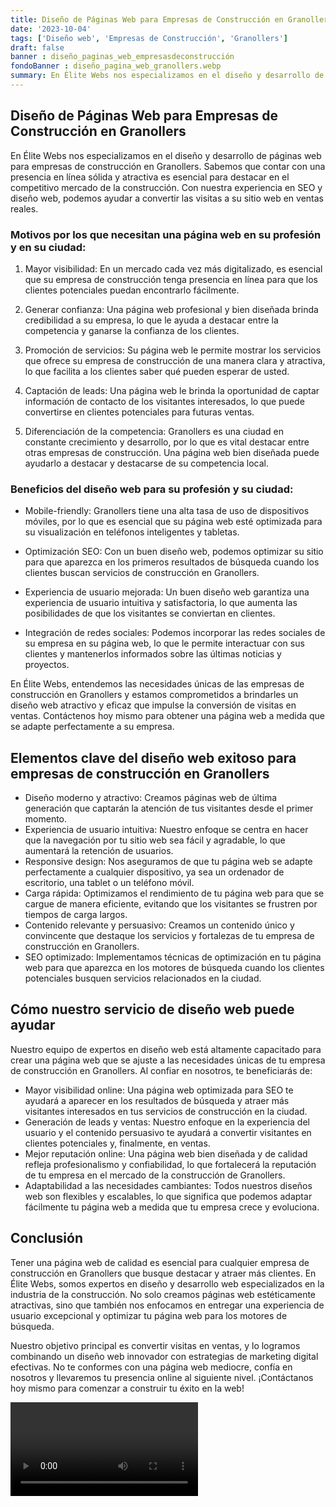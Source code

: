 ```yaml
---
title: Diseño de Páginas Web para Empresas de Construcción en Granollers
date: '2023-10-04'
tags: ['Diseño web', 'Empresas de Construcción', 'Granollers']
draft: false
banner : diseño_paginas_web_empresasdeconstrucción
fondoBanner : diseño_pagina_web_granollers.webp
summary: En Élite Webs nos especializamos en el diseño y desarrollo de páginas web para empresas de construcción en Granollers. Sabemos que contar con una presencia en línea sólida y atractiva es esencial para destacar en el competitivo mercado de la construcción. Con nuestra experiencia en SEO y diseño web, podemos ayudar a convertir las visitas a su sitio web en ventas reales.
---
```


## Diseño de Páginas Web para Empresas de Construcción en Granollers

En Élite Webs nos especializamos en el diseño y desarrollo de páginas web para empresas de construcción en Granollers. Sabemos que contar con una presencia en línea sólida y atractiva es esencial para destacar en el competitivo mercado de la construcción. Con nuestra experiencia en SEO y diseño web, podemos ayudar a convertir las visitas a su sitio web en ventas reales.

### Motivos por los que necesitan una página web en su profesión y en su ciudad:

1. Mayor visibilidad: En un mercado cada vez más digitalizado, es esencial que su empresa de construcción tenga presencia en línea para que los clientes potenciales puedan encontrarlo fácilmente.

2. Generar confianza: Una página web profesional y bien diseñada brinda credibilidad a su empresa, lo que le ayuda a destacar entre la competencia y ganarse la confianza de los clientes.

3. Promoción de servicios: Su página web le permite mostrar los servicios que ofrece su empresa de construcción de una manera clara y atractiva, lo que facilita a los clientes saber qué pueden esperar de usted.

4. Captación de leads: Una página web le brinda la oportunidad de captar información de contacto de los visitantes interesados, lo que puede convertirse en clientes potenciales para futuras ventas.

5. Diferenciación de la competencia: Granollers es una ciudad en constante crecimiento y desarrollo, por lo que es vital destacar entre otras empresas de construcción. Una página web bien diseñada puede ayudarlo a destacar y destacarse de su competencia local.

### Beneficios del diseño web para su profesión y su ciudad:

- Mobile-friendly: Granollers tiene una alta tasa de uso de dispositivos móviles, por lo que es esencial que su página web esté optimizada para su visualización en teléfonos inteligentes y tabletas.

- Optimización SEO: Con un buen diseño web, podemos optimizar su sitio para que aparezca en los primeros resultados de búsqueda cuando los clientes buscan servicios de construcción en Granollers.

- Experiencia de usuario mejorada: Un buen diseño web garantiza una experiencia de usuario intuitiva y satisfactoria, lo que aumenta las posibilidades de que los visitantes se conviertan en clientes.

- Integración de redes sociales: Podemos incorporar las redes sociales de su empresa en su página web, lo que le permite interactuar con sus clientes y mantenerlos informados sobre las últimas noticias y proyectos.

En Élite Webs, entendemos las necesidades únicas de las empresas de construcción en Granollers y estamos comprometidos a brindarles un diseño web atractivo y eficaz que impulse la conversión de visitas en ventas. Contáctenos hoy mismo para obtener una página web a medida que se adapte perfectamente a su empresa.

<GifSeo />

<Cta />

## Elementos clave del diseño web exitoso para empresas de construcción en Granollers

- Diseño moderno y atractivo: Creamos páginas web de última generación que captarán la atención de tus visitantes desde el primer momento.
- Experiencia de usuario intuitiva: Nuestro enfoque se centra en hacer que la navegación por tu sitio web sea fácil y agradable, lo que aumentará la retención de usuarios.
- Responsive design: Nos aseguramos de que tu página web se adapte perfectamente a cualquier dispositivo, ya sea un ordenador de escritorio, una tablet o un teléfono móvil.
- Carga rápida: Optimizamos el rendimiento de tu página web para que se cargue de manera eficiente, evitando que los visitantes se frustren por tiempos de carga largos.
- Contenido relevante y persuasivo: Creamos un contenido único y convincente que destaque los servicios y fortalezas de tu empresa de construcción en Granollers.
- SEO optimizado: Implementamos técnicas de optimización en tu página web para que aparezca en los motores de búsqueda cuando los clientes potenciales busquen servicios relacionados en la ciudad.

## Cómo nuestro servicio de diseño web puede ayudar

Nuestro equipo de expertos en diseño web está altamente capacitado para crear una página web que se ajuste a las necesidades únicas de tu empresa de construcción en Granollers. Al confiar en nosotros, te beneficiarás de:

- Mayor visibilidad online: Una página web optimizada para SEO te ayudará a aparecer en los resultados de búsqueda y atraer más visitantes interesados en tus servicios de construcción en la ciudad.
- Generación de leads y ventas: Nuestro enfoque en la experiencia del usuario y el contenido persuasivo te ayudará a convertir visitantes en clientes potenciales y, finalmente, en ventas.
- Mejor reputación online: Una página web bien diseñada y de calidad refleja profesionalismo y confiabilidad, lo que fortalecerá la reputación de tu empresa en el mercado de la construcción de Granollers.
- Adaptabilidad a las necesidades cambiantes: Todos nuestros diseños web son flexibles y escalables, lo que significa que podemos adaptar fácilmente tu página web a medida que tu empresa crece y evoluciona.

## Conclusión

Tener una página web de calidad es esencial para cualquier empresa de construcción en Granollers que busque destacar y atraer más clientes. En Élite Webs, somos expertos en diseño y desarrollo web especializados en la industria de la construcción. No solo creamos páginas web estéticamente atractivas, sino que también nos enfocamos en entregar una experiencia de usuario excepcional y optimizar tu página web para los motores de búsqueda.

Nuestro objetivo principal es convertir visitas en ventas, y lo logramos combinando un diseño web innovador con estrategias de marketing digital efectivas. No te conformes con una página web mediocre, confía en nosotros y llevaremos tu presencia online al siguiente nivel. ¡Contáctanos hoy mismo para comenzar a construir tu éxito en la web!

<Video />

<CtaBot job='Empresas de Construcción' city='Granollers'/>

<Gmaps query='Granollers+españa+maps' />